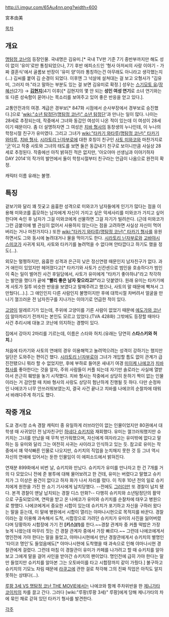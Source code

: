 http://i.imgur.com/65Au4nn.png?width=600

宮本由美

[[목차]]

== 개요 ==
[[명탐정 코난]]의 등장인물. 국내명은 김유미.[* 국내 TV판 기준 7기 중반부까지만 해도 성이 없이 '유미'로만 통칭되었으나, 7기 후반 에피소드인 '형사 아저씨의 사랑 이야기 - 가짜 결혼식'에서 골롬보 반장이 '유미 양'이라 통칭하는건 아무래도 아니라고 생각했는지(…) 김씨를 붙여 김 순경이 되었다. 이후엔 그 넉살에 설쳐대는 걸 보고 오형사가 "김유미, 그러지 마."라고 말하는 부분도 있는 걸 보면 김유미로 확정.] 성우는 [[스기모토 유]]/[[장혜선]](2기) → '''[[김현지]]'''(4기 이후)[* 김현지의 몇 안 되는 '''성인 여성 연기'''로 소녀 연기와는 또 다른 성숙함이 묻어나는 목소리를 보여주고 있어 좋은 반응을 얻고 있다.].

교통안전과의 여경. 계급은 경부보[* 847화 시점에서 순사부장에서 경부보로 승진했다.]으로 '[[wiki:"소년 탐정단(명탐정 코난)" 소년 탐정단]]'과 만나는 일이 많다. 나이는 28세로 추정되는데, 작중에서 그녀와 동갑인 여성이 나온 적이 있는데 이 여성이 28세이기 때문이다. 좀 더 설명하자면 그 여성은 [[치바 형사]]의 동창생의 누나인데, 이 누나의 학창시절 친구가 유미였다. 그리고 그녀가 [[wiki:"타카기 와타루(명탐정 코난)" 타카기 와타루]], [[치바 형사]], [[시라토리 닌자부로]]에 대한 호칭이 친구인 [[사토 미와코]]와 마찬가지로 '[[군]]'이고 작중 사토와 그녀의 태도를 보면 둘은 동갑내기 친구로 보이니만큼 사실상 28세로 추정된다. 작중에선 아직 밝혀진 적은 없지만, '아오야마 선생님과 이야기하자 DAY 2014'의 작가의 발언에서 둘이 학창시절부터 친구라는 언급이 나옴으로 완전히 확정.

캐릭터 이름 유래는 불명.
== 특징 ==
겉보기와 달리 꽤 짓궂고 음흉한 성격으로 미와코가 남자들에게 인기가 많다는 점을 이용해 미와코를 흠모하는 남자에게 자신이 가지고 싶은 악세사리를 미와코가 가지고 싶어한다며 속인 후 남자가 그걸 미와코에게 선물하면 그걸 자기가 빌려쓴다. (근데 미와코가 그런 금붙이에 별 관심이 없어서 사용하지 않는다는 점을 고려하면 사실상 자신이 먹어버리는 거나 마찬가지다.) 또한 [[wiki:"타카기 와타루(명탐정 코난)" 타카기 형사]]를 응원하면서도 그와 동시에 놀려대거나 물을 먹이기도 한다. [[시라토리 닌자부로]]와 [[고바야시 스미코]]가 사귀게 되자, 사토와 타카기를 놀려먹을 수 없다며 안타깝다고 하기도 했을 정도(…).

외모는 멀쩡하지만, 음흉한 성격과 은근히 낮은 정신연령 때문인지 남자친구가 없다. 과거 애인이 있었지만 헤어졌다고[* 타카기와 사토가 신칸센으로 범인을 호송하다가 범인이 죽는 일이 벌어진 사건 후일담에서, 사토가 유미에게 "타카기 좋아하냐"라고 착각하는 발언을 했다가 끝에 '''"빨리 좋은 남자 찾으라고!"'''라고 덧붙였다. 원래 유미는 타카기에게 사토가 질투 비슷한 반응을 보였다고 말해주려고 했으나, 사토의 말 때문에 빡쳐서 그만뒀다(…).]. 그 애인인지 다른 사람인지 불명이지만 후에 대학시절 차버려서 얼굴을 만나기 껄끄러운 전 남자친구를 지나가는 이야기로 언급한 적이 있다.

[[고양이]] 알레르기가 있는데, 주위에 고양이를 기른 사람이 없었기 때문에 [[에도가와 코난]]이 알아차리기 전까지는 본인도 모르고 있었다.(TVA 428화) 그밖에도 등장할 때마다 사건 추리시에 대놓고 코난에 의지하는 경향이 있다.

집에서 강아지 2마리를 기르는데, 이름은 스타와 허치.(유래는 당연히 '''스타스키와 허치.''')

처음에 타카기와 사토의 연애의 경우 이용해먹고 놀려먹으려는 성격이 강하기는 했지만 일단은 도와주는 편이긴 했다. [[시라토리 닌자부로]]야 그녀가 개입할 틈도 없이 관계가 급진전됐으니 뭐라 할 수 없었지만, 후에 부하로 들어온 새내기 여경 [[미이케 나에코]]가 [[치바 형사]]를 좋아한다는 것을 알자, 주위 사람들이 커플 되는데 자기만 솔로라는 사실에 열받아서 은근히 훼방을 놓기 시작했다. 치바 형사는 작중에서 상당히 둔하기 짝이 없는 인물이라는 거 감안할 때 치바 형사의 사랑도 상당히 험난하게 진행될 듯 하다. 다만 순정파인 나에코가 너무 안쓰러워보였는지, 결국 사건 끝나고 치바를 나에코의 순찰차에 태워서 바래다주게 하기도 했다.

== 작중 개요 ==
도쿄 경시청 소속 경찰 캐릭터 중 유일하게 러브라인이 없는 인물이었지만 80권에서 대학생 때 사귀었던 전 남자친구인 [[하네다 슈키치]]와 재회했다. 유미는 껄끄러워했지만 슈키치는 그녀를 만났을 때 무척 반가워했으며, 자신에게 여자라고는 유미밖에 없다고 말하는 등 유미와 달리 그는 여전히 사귀는 사이라고 인식하고 있는 듯. 참고로 유미는 작중에서 꽤 약삭빠른 인물로 나오지만, 슈키치의 직업을 눈치채지 못한 것 등 그녀 역시 자신의 연애에 있어서는 둔한 인물임이 이 에피소드에서 밝혀진다.

연재분 899화에서 비번 날, 슈키치와 만났다. 슈키치가 유미를 만나자고 한 건 7개를 거의 다 모았으니 전에 준 봉투에 대해 물어보려고 한 건데, 유미는 버렸다고 말했고 슈키치가 그 이상은 용건이 없다고 하자 화가 나서 자리를 떴다. 이 직후 10년 전의 일로 슈키치에게 원한을 가진 한 쇼기 기사에게 납치당했다. --전에도 [[본청 형사의 사랑 이야기|그러더만]] 또 경찰이 납치 됐다. 본격 경찰이 맨날 납치되는 경찰 디스 만화?-- 다행히 슈키치와 소년탐정단의 활약으로 구출되었으며, 연락을 받고 온 나에코가 유미와 슈키치를 순찰차에 태우고 병원으로 향했다. 나에코에게서 중요한 시합이 있는데 슈키치가 포기하고 자신을 구하러 왔다는 말을 듣는데, 이 말에 병원에서 시합이 열리는 야마나시현으로 목적지를 바꾼다. 경찰이라는 걸 이용해 과속해서 도착, 시합장으로 가려던 슈키치가 유미의 사진을 잃어버렸다며 당황하자 시합장에 가기 전 '''[키스](!)'''를 한다.~~경찰 관계자 중 커플 떡밥은 가장 늦게 나왔는데 마무리 짓는 건 경찰 관계자 중에서 가장 빠르다.~~ 그런데 나에코에게서 명인전에 가야 한다는 말을 들었고, 야마나시현에서 만난 경찰관에게서 슈키치의 별명인 '타이코 명인'도 들었음에도[* 야마나시현에 도착했을 때 과속으로 인해 야마나시현 경찰관에게 걸렸다. 그런데 마침 이 경찰관이 유미가 카페를 나가려고 할 때 슈키치를 알아보고 그에게 말을 걸어 사인을 받아간 슈키치의 팬이었다. 명인전에 급히 가야 한다는 말만 들었지만 슈키치를 알아본 그는 오토바이를 타고 시합장까지 같이 가줬다.] 불구하고 슈키치의 기모노 차림 때문에 [[라쿠고]]에 관한 걸로 착각해 그의 진짜 직업은 아직도 알지 못하는 상태다(…).

[[루팡 3세 VS 명탐정 코난 THE MOVIE]]에서는 나에코와 함께 주차위반을 한 [[제니가타 코이치]]의 차를 끌고 간다. 그러다 [wiki:"루팡(루팡 3세)" 루팡]에게 당해 제니가타의 차에 묶인 채로 갇혀 있던 타카기 형사를 발견한다.

[[각주]]
